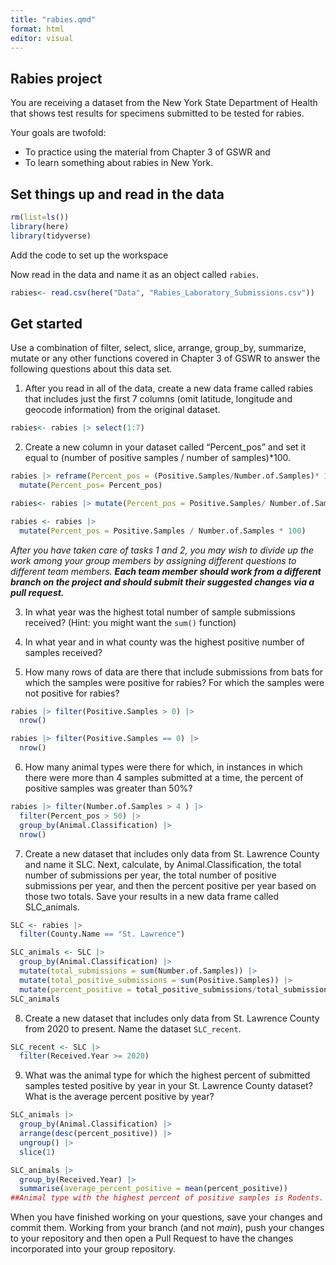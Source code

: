 ```yaml
---
title: "rabies.qmd"
format: html
editor: visual
---
```


## Rabies project

You are receiving a dataset from the New York State Department of Health that shows test results for specimens submitted to be tested for rabies.

Your goals are twofold:

-   To practice using the material from Chapter 3 of GSWR and
-   To learn something about rabies in New York.

## Set things up and read in the data

```r
rm(list=ls())
library(here)
library(tidyverse)
```



Add the code to set up the workspace

Now read in the data and name it as an object called `rabies`.
```r

rabies<- read.csv(here("Data", "Rabies_Laboratory_Submissions.csv"))

```


## Get started

Use a combination of filter, select, slice, arrange, group_by, summarize, mutate or any other functions covered in Chapter 3 of GSWR to answer the following questions about this data set.

1.  After you read in all of the data, create a new data frame called rabies that includes just the first 7 columns (omit latitude, longitude and geocode information) from the original dataset.
```r

rabies<- rabies |> select(1:7)

```


2.  Create a new column in your dataset called "Percent_pos" and set it equal to (number of positive samples / number of samples)\*100.
```r
rabies |> reframe(Percent_pos = (Positive.Samples/Number.of.Samples)* 100) |>
  mutate(Percent_pos= Percent_pos)
```

```r
rabies<- rabies |> mutate(Percent_pos = Positive.Samples/ Number.of.Samples *100)
```

```r
rabies <- rabies |> 
  mutate(Percent_pos = Positive.Samples / Number.of.Samples * 100)
```


*After you have taken care of tasks 1 and 2, you may wish to divide up the work among your group members by assigning different questions to different team members. **Each team member should work from a different branch on the project and should submit their suggested changes via a pull request.***

3.  In what year was the highest total number of sample submissions received? (Hint: you might want the `sum()` function)


4.  In what year and in what county was the highest positive number of samples received?


5.  How many rows of data are there that include submissions from bats for which the samples were positive for rabies? For which the samples were not positive for rabies?
```r
rabies |> filter(Positive.Samples > 0) |>
  nrow()

rabies |> filter(Positive.Samples == 0) |>
  nrow()
```


6.  How many animal types were there for which, in instances in which there were more than 4 samples submitted at a time, the percent of positive samples was greater than 50%?
```r
rabies |> filter(Number.of.Samples > 4 ) |>
  filter(Percent_pos > 50) |>
  group_by(Animal.Classification) |>
  nrow()
```


7.  Create a new dataset that includes only data from St. Lawrence County and name it SLC. Next, calculate, by Animal.Classification, the total number of submissions per year, the total number of positive submissions per year, and then the percent positive per year based on those two totals. Save your results in a new data frame called SLC_animals.

```r
SLC <- rabies |> 
  filter(County.Name == "St. Lawrence")

SLC_animals <- SLC |> 
  group_by(Animal.Classification) |> 
  mutate(total_submissions = sum(Number.of.Samples)) |> 
  mutate(total_positive_submissions = sum(Positive.Samples)) |> 
  mutate(percent_positive = total_positive_submissions/total_submissions)
SLC_animals
```


8.  Create a new dataset that includes only data from St. Lawrence County from 2020 to present. Name the dataset `SLC_recent`.
```r
SLC_recent <- SLC |> 
  filter(Received.Year >= 2020) 
```


9.  What was the animal type for which the highest percent of submitted samples tested positive by year in your St. Lawrence County dataset? What is the average percent positive by year?

```r
SLC_animals |> 
  group_by(Animal.Classification) |> 
  arrange(desc(percent_positive)) |> 
  ungroup() |> 
  slice(1)

SLC_animals |> 
  group_by(Received.Year) |> 
  summarise(average_percent_positive = mean(percent_positive))
##Animal type with the highest percent of positive samples is Rodents.
```


When you have finished working on your questions, save your changes and commit them. Working from your branch (and not *main*), push your changes to your repository and then open a Pull Request to have the changes incorporated into your group repository.
